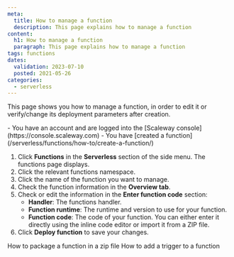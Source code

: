 ```yaml
---
meta:
  title: How to manage a function
  description: This page explains how to manage a function
content:
  h1: How to manage a function
  paragraph: This page explains how to manage a function
tags: functions 
dates:
  validation: 2023-07-10
  posted: 2021-05-26
categories:
  - serverless
---
```


This page shows you how to manage a function, in order to edit it or verify/change its deployment parameters after creation.

<Macro id="iam-requirements" />

<Message type="requirement">
  - You have an account and are logged into the [Scaleway console](https://console.scaleway.com)
  - You have [created a function](/serverless/functions/how-to/create-a-function/)
</Message>

1. Click **Functions** in the **Serverless** section of the side menu. The functions page displays.
2. Click the relevant functions namespace.
3. Click the name of the function you want to manage.
4. Check the function information in the **Overview tab**.
5. Check or edit the information in the **Enter function code** section:
    - **Handler**: The functions handler.
    - **Function runtime**: The runtime and version to use for your function.
    - **Function code**: The code of your function. You can either enter it directly using the inline code editor or import it from a ZIP file.
5. Click **Deploy function** to save your changes.

<Navigation>
  <PreviousButton to="/serverless/functions/how-to/package-function-dependencies-in-zip/">How to package a function in a zip file</PreviousButton>
  <NextButton to="/serverless/functions/how-to/add-trigger-to-a-function/">How to add a trigger to a function</NextButton>
</Navigation>
